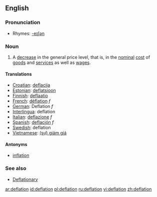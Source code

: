 ==English==

===Pronunciation===
*Rhymes: [[Rhymes:English:-eɪʃǝn|-eɪʃǝn]]

===Noun===
{{wikipedia}}

{{en-noun}}

# {{economics}} A [[decrease]] in the general price level, that is, in the [[nominal]] [[cost]] of [[goods]] and [[services]] as well as [[wages]].

==== Translations ====
*[[Croatian]]: [[deflacija]]
*[[Estonian]]: [[deflatsioon]]
*[[Finnish]]: [[deflaatio]]
*[[French]]: [[déflation]] ''f''
*[[German]]: Deflation ''f''
*[[Interlingua]]: deflation
*[[Italian]]: [[deflazione]] ''f''
*[[Spanish]]: [[deflación]] ''f''
*[[Swedish]]: deflation
*[[Vietnamese]]: [[giảm giá|(sự) giảm giá]]

====Antonyms====
*[[inflation]]

===See also===
*[[Deflationary]]

[[ar:deflation]]
[[id:deflation]]
[[pl:deflation]]
[[ru:deflation]]
[[vi:deflation]]
[[zh:deflation]]